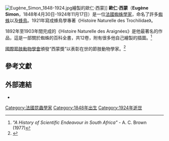 {{for|英國演員|尤金·西蒙}}
[[File:Eugène_Simon_1848-1924.jpg|thumb]]繪製的歐仁·西蒙]]
'''歐仁·西蒙'''（'''Eugène Simon'''，1848年4月30日-1924年11月17日）是一位[[法國|法國]][[蜘蛛學家|蜘蛛學家]]，命名了許多[[蜘蛛|蜘蛛]]以及[[蜂鳥|蜂鳥]]。1921年寫成蜂鳥學專著《Histoire Naturelle des Trochilidae》。

1892年至1903年間完成的《Histoire Naturelle des Araignées》是他最著名的作品，這是一部關於蜘蛛的百科全書，共12卷，附有很多他自己繪製的插圖。<ref>''"A History of Scientific Endeavour in South Africa"'' - A. C. Brown (1977)</ref>

[[國際節肢動物學會|國際節肢動物學會]]頒發“西蒙獎”以表彰在世的節肢動物學家。<ref>{{Cite web |url=http://www.arachnology.org/ |title=International Society for Arachnology |accessdate=2013-11-30 |archive-date=2019-09-05 |archive-url=https://web.archive.org/web/20190905144819/https://arachnology.org/ |dead-url=no }}</ref>

==參考文獻==
{{reflist}}

==外部連結==
*{{worldcat id|lccn-n2001-60962}}

{{Authority control}}
{{DEFAULTSORT:Simon, Eugene}}

[[Category:法國昆蟲學家|Category:法國昆蟲學家]]
[[Category:1848年出生|Category:1848年出生]]
[[Category:1924年逝世|Category:1924年逝世]]